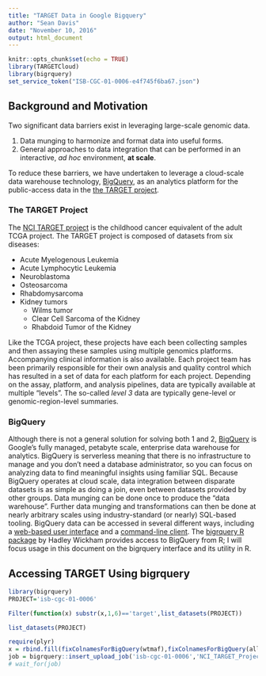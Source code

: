 ```yaml
---
title: "TARGET Data in Google Bigquery"
author: "Sean Davis"
date: "November 10, 2016"
output: html_document
---
```


```r
knitr::opts_chunk$set(echo = TRUE)
library(TARGETCloud)
library(bigrquery)
set_service_token("ISB-CGC-01-0006-e4f745f6ba67.json")
```

## Background and Motivation

Two significant data barriers exist in leveraging large-scale genomic data. 

1. Data munging to harmonize and format data into useful forms.
2. General approaches to data integration that can be performed in an interactive, _ad hoc_ environment, **at scale**.

To reduce these barriers, we have undertaken to leverage a cloud-scale data warehouse technology, [BigQuery], as 
an analytics platform for the public-access data in the [the TARGET project].

### The TARGET Project

The [NCI TARGET project](https://target.nci.nih.gov) is the childhood cancer equivalent of the 
adult TCGA project. The TARGET project is composed of datasets from six diseases:

- Acute Myelogenous Leukemia
- Acute Lymphocytic Leukemia
- Neuroblastoma
- Osteosarcoma
- Rhabdomysarcoma
- Kidney tumors
    - Wilms tumor
    - Clear Cell Sarcoma of the Kidney
    - Rhabdoid Tumor of the Kidney

Like the TCGA project, these projects have each been collecting samples and then assaying these
samples using multiple genomics platforms. Accompanying clinical information is also available. 
Each project team has been primarily responsible for their own analysis and quality control
which has resulted in a set of data for each platform for each project. Depending on the assay, platform,
and analysis pipelines, data are typically available at multiple "levels".  The so-called *level 3* data
are typically gene-level or genomic-region-level summaries. 

### BigQuery

Although there is not a general solution for solving both 1 and 2, [BigQuery](https://cloud.google.com/bigquery/) is Google's fully managed, petabyte scale, enterprise data warehouse for analytics. BigQuery is serverless meaning that there is no infrastructure to manage and you don't need a database administrator, so you can focus on analyzing data to find meaningful insights using familiar SQL. Because BigQuery operates at cloud scale, data integration between disparate
datasets is as simple as doing a join, even between datasets provided by other groups. Data munging can be done
once to produce the "data warehouse". Further data munging and transformations can then be done at nearly arbitrary scales using industry-standard (or nearly) SQL-based tooling. BigQuery data can be accessed in several different ways, 
including a [web-based user interface](https://cloud.google.com/bigquery/quickstart-web-ui) and a [command-line client](https://cloud.google.com/bigquery/quickstart-command-line). The [bigrquery R package](https://cran.r-project.org/package=bigrquery) by Hadley Wickham 
provides access to BigQuery from R; I will focus usage in this document on the bigrquery interface and its utility
in R.

## Accessing TARGET Using bigrquery


```r
library(bigrquery)
PROJECT='isb-cgc-01-0006'
```

```r
Filter(function(x) substr(x,1,6)=='target',list_datasets(PROJECT))
```

```r
list_datasets(PROJECT)
```


```r
require(plyr)
x = rbind.fill(fixColnamesForBigQuery(wtmaf),fixColnamesForBigQuery(allmaf),fixColnamesForBigQuery(amlmaf),fixColnamesForBigQuery(nblmaf))
job = bigrquery::insert_upload_job('isb-cgc-01-0006','NCI_TARGET_Project','mafs_all',values = x,write_disposition = 'WRITE_TRUNCATE')
# wait_for(job)
```


